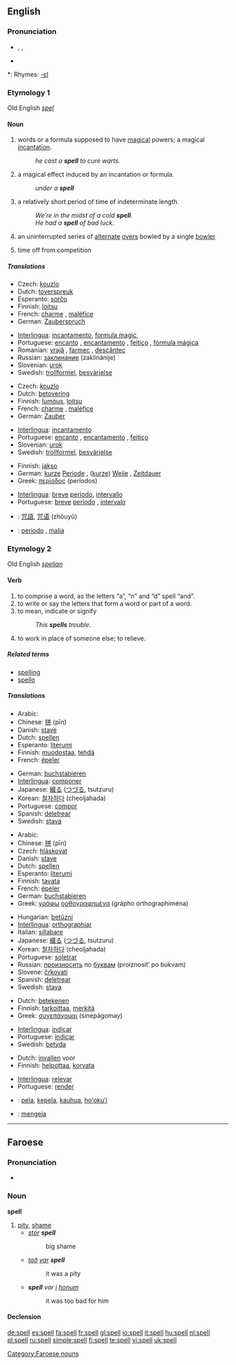 ==English==

===Pronunciation===
* {{enPR|spĕl}}, {{IPA|/spel/}}, {{SAMPA|/spel/}}
* {{audio|en-us-spell.ogg|Audio (US)}}

*: Rhymes: [[Rhymes:English:-ɛl|-ɛl]]

===Etymology 1===
Old English ''[[spel]]''

====Noun====
{{en-noun}}

# words or a formula supposed to have [[magical]] powers; a magical [[incantation]].
#: ''he cast a '''spell''' to cure warts.''
# a magical effect induced by an incantation or formula.
#: ''under a '''spell'''''
# a relatively short period of time of indeterminate length.
#: ''We’re in the midst of a cold '''spell'''''.
#: ''He had a '''spell''' of bad luck''.
# {{cricket}} an uninterrupted series of [[alternate]] [[over]]s bowled by a single [[bowler]]
# {{context|horseracing}} time off from competition

=====Translations=====
{{trans-top|magical incantation}}
* Czech: [[kouzlo]]
* Dutch: [[toverspreuk]] {{f}}
* Esperanto: [[sorĉo]]
* Finnish: [[loitsu]]
* French: [[charme]] {{m}}, [[maléfice]] {{italbrac|for an evil spell}}
* German: [[Zauberspruch]] {{m}}
{{trans-mid}}
* [[Interlingua]]: [[incantamento]], [[formula magic]],
* Portuguese: [[encanto]] {{m}}, [[encantamento]] {{m}}, [[feitiço]] {{m}}, [[fórmula mágica]] {{f}}
* Romanian: [[vrajă]] {{f}}, [[farmec]] {{n}}, [[descântec]] {{n}}
* Russian: [[заклинание]] (zaklinánije) {{n}}
* Slovenian: [[urok]] {{m}}
* Swedish: [[trollformel]], [[besvärjelse]]
{{trans-bottom}}

{{trans-top|magical effect induced by an incantation}}
* Czech: [[kouzlo]]
* Dutch: [[betovering]] {{f}}
* Finnish: [[lumous]], [[loitsu]]
* French: [[charme]] {{m}}, [[maléfice]] {{italbrac|for an evil spell}}
* German: [[Zauber]] {{m}}
{{trans-mid}}
* [[Interlingua]]: [[incantamento]]
* Portuguese: [[encanto]] {{m}}, [[encantamento]] {{m}}, [[feitiço]] {{m}}
* Slovenian: [[urok]] {{m}}
* Swedish: [[trollformel]], [[besvärjelse]]
{{trans-bottom}}

{{trans-top|short period of time of indeterminate length}}
* Finnish: [[jakso]]
* German: [[kurze]] [[Periode]] {{f}}, ([[kurze]]) [[Weile]] {{f}}, [[Zeitdauer]] {{f}}
* Greek: [[περίοδος]] (períodos) {{f}}
{{trans-mid}}
* [[Interlingua]]: [[breve]] [[periodo]], [[intervallo]]
* Portuguese: [[breve]] [[período]] {{m}}, [[intervalo]] {{m}}
{{trans-bottom}}

{{checktrans-top}}
* {{ttbc|Chinese}}: [[咒語]], [[咒语]] (zhòuyǔ)
{{trans-mid}}
* {{ttbc|Italian}}: [[periodo]] {{m}}, [[malia]] {{f}}
{{trans-bottom}}

===Etymology 2===
Old English ''[[spelian]]''

====Verb====
{{en-verb|spells|spelling|'''[[spelled]] '''or''' [[spelt]]'''}}

# to comprise a word, as the letters “a”, “n” and “d” spell “and”.
# to write or say the letters that form a word or part of a word.
# to mean, indicate or signify
#: ''This '''spells''' trouble''.
# to work in place of someone else; to relieve.

=====Related terms=====
* [[spelling]]
* [[spello]]

=====Translations=====
{{trans-top|to comprise a word}}
* Arabic: {{Arab|[[تهجئ]]}} {{unicode|(tahájja’)}}
* Chinese: [[拼]] (pīn)
* Danish: [[stave]]
* Dutch: [[spellen]]
* Esperanto: [[literumi]]
* Finnish: [[muodostaa]], [[tehdä]]
* French: [[épeler]]
{{trans-mid}}
* German: [[buchstabieren]]
* [[Interlingua]]: [[componer]]
* Japanese: [[綴る]] ([[つづる]], tsutzuru)
* Korean: [[철자하다]] (cheoljahada)
* Portuguese: [[compor]]
* Spanish: [[deletrear]]
* Swedish: [[stava]]
{{trans-bottom}}

{{trans-top|to write or say the letters that form a word}}
* Arabic: {{Arab|[[تهجئ]]}} {{unicode|(tahájja’)}}
* Chinese: [[拼]] (pīn)
* Czech: [[hláskovat]]
* Danish: [[stave]]
* Dutch: [[spellen]]
* Esperanto: [[literumi]]
* Finnish: [[tavata]]
* French: [[épeler]]
* German: [[buchstabieren]]
* Greek: [[γράφω]] [[ορθογραφημένα]] (grápho orthographiména)
{{trans-mid}}
* Hungarian: [[betűzni]]
* [[Interlingua]]: [[orthographiar]]
* Italian: [[sillabare]]
* Japanese: [[綴る]] ([[つづる]], tsutzuru)
* Korean: [[철자하다]] (cheoljahada)
* Portuguese: [[soletrar]]
* Russian: [[произносить]] по [[буква|буквам]] (proiznosít’ po búkvam)
* Slovene: [[črkovati]]
* Spanish: [[deletrear]]
* Swedish: [[stava]]
{{trans-bottom}}

{{trans-top|to mean, indicate or signify}}
* Dutch: [[betekenen]]
* Finnish: [[tarkoittaa]], [[merkitä]]
* Greek: [[συνεπάγομαι]] (sinepágomay)
{{trans-mid}}
* [[Interlingua]]: [[indicar]]
* Portuguese: [[indicar]]
* Swedish: [[betyda]]
{{trans-bottom}}

{{trans-top|to relieve}}
* Dutch: [[invallen]] voor
* Finnish: [[helpottaa]], [[korvata]]
{{trans-mid}}
* [[Interlingua]]: [[relevar]]
* Portuguese: [[render]]
{{trans-bottom}}

{{checktrans}}
{{rfc-tsort|unexpected template:  ttbc Indonesian }}
{{trans-top|Translations to be categorised}}
* {{ttbc|Hawaiian}}: [[pela]], [[kepela]], [[kauhua]], [[hoʻokuʻi]]
{{trans-mid}}
* {{ttbc|Indonesian}}: [[eja|mengeja]]
{{trans-bottom}}

----

==Faroese==

===Pronunciation===
* {{IPA|[spɛdl]}}

===Noun===
'''spell''' {{n}}

# [[pity]], [[shame]]
#* ''[[stórur|stór]] '''spell'''''
#*: big shame
#* ''[[tað]] [[var]] '''spell'''''
#*: it was a pity
#* '''''spell''' var [[í]] [[honum]]''
#*: it was too bad for him

====Declension====
{{fo-decl-noun-n9|spe|l}}

[[Category:Faroese nouns]]

[[de:spell]]
[[es:spell]]
[[fa:spell]]
[[fr:spell]]
[[gl:spell]]
[[io:spell]]
[[it:spell]]
[[hu:spell]]
[[nl:spell]]
[[pl:spell]]
[[ru:spell]]
[[simple:spell]]
[[fi:spell]]
[[te:spell]]
[[vi:spell]]
[[uk:spell]]
